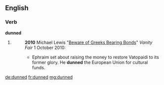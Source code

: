 ==English==

===Verb===
'''dunned'''

# {{past of|dun}}
#: '''2010''' Michael Lewis "[http://www.vanityfair.com/business/features/2010/10/greeks-bearing-bonds-201010 Beware of Greeks Bearing Bonds]" ''Vanity Fair'' 1 October 2010:
#:* Ephraim set about raising the money to restore Vatopaidi to its former glory. He '''dunned''' the European Union for cultural funds. 

[[de:dunned]]
[[fr:dunned]]
[[mg:dunned]]